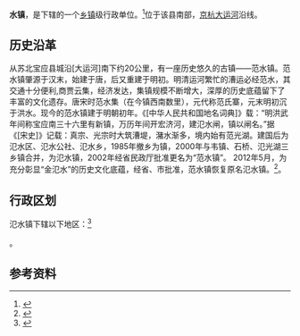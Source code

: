 {{Distinguish|汜水镇}}
{{中国乡级行政区|32/10/23/101/000}}
{{Ruby notice}}

'''{{ruby-py|氾|-{zh-cn:fán;zh-tw:ㄈㄢˊ;zh-hk:faan<sup>4</sup>}-}}水镇'''，是{{PRC admin/fullname|32/10/23/101/000|3}}下辖的一个[[乡镇|乡镇]]级行政单位。<ref>{{PRC admin/ref sgc|{{PRC admin/parent|32/10/23/101/000}}}}</ref>位于该县南部，[[京杭大运河|京杭大运河]]沿线。

== 历史沿革 ==
从苏北宝应县城沿[大运河]南下约20公里，有一座历史悠久的古镇——范水镇。范水镇肇源于汉末，始建于唐，后又重建于明初。明清运河繁忙的漕运必经范水，其交通十分便利,商贾云集，经济发达，集镇规模不断增大，深厚的历史底蕴留下了丰富的文化遗存。唐宋时范水集（在今镇西南数里），元代称范氏寨，元末明初沉于洪水。现今的范水镇建于明朝初年。《[中华人民共和国地名词典]》载：“明洪武年间称宝应南三十六里有新镇，万历年间开宏济河，建氾水闸，镇以闸名。”据《[宋史]》记载：真宗、光宗时大筑漕堤，潴水渐多，境内始有范光湖。建国后为氾水区、氾水公社、氾水乡，1985年撤乡为镇，2000年与韦镇、石桥、氾光湖三乡镇合并，为氾水镇，2002年经省民政厅批准更名为“范水镇”。 2012年5月，为充分彰显“金氾水”的历史文化底蕴，经省、市批准，范水镇恢复原名氾水镇。<ref>{{Cite web |url=http://baoying.yangzhou.gov.cn/byfsz/gkxx/201008/d0f6d4e9fa004140b62f1787e7418f5e.shtml |title=存档副本 |access-date=2018-09-30 |archive-date=2018-10-01 |archive-url=https://web.archive.org/web/20181001031341/http://baoying.yangzhou.gov.cn/byfsz/gkxx/201008/d0f6d4e9fa004140b62f1787e7418f5e.shtml |dead-url=no }}</ref>。

== 行政区划 ==

氾水镇下辖以下地区：<ref>{{PRC admin/ref sgc|32/10/23/101/000}}</ref>

{{PRC admin/children|32/10/23/101/000}}。

== 参考资料 ==

{{reflist}}

{{行政区划小作品}}
{{PRC admin/navcat|32/10/23/101/000}}